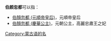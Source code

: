 '''伯颜忽都'''可以指：
* [[伯顏忽都_(元順帝皇后)|伯顏忽都 (元順帝皇后)]]，元順帝皇后
*[[伯顏忽都_(慶華公主)|伯顏忽都 (慶華公主)]]，元朝公主，高麗忠肅王之妃

{{Disambiguation|Cat=四字人名译名消歧义}}
[[Category:蒙古语的名|Category:蒙古语的名]]